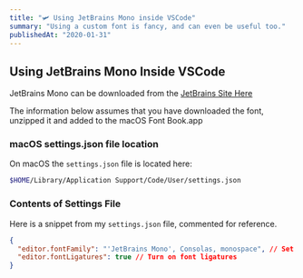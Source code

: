 ```yaml
---
title: "🛩️ Using JetBrains Mono inside VSCode"
summary: "Using a custom font is fancy, and can even be useful too."
publishedAt: "2020-01-31"
---
```


## Using JetBrains Mono Inside VSCode

JetBrains Mono can be downloaded from the [JetBrains Site Here][jetbrains-font]

The information below assumes that you have downloaded the font, unzipped it and added to the macOS
Font Book.app

### macOS settings.json file location

On macOS the `settings.json` file is located here:

```bash
$HOME/Library/Application Support/Code/User/settings.json
```

### Contents of Settings File

Here is a snippet from my `settings.json` file, commented for reference.

```json
{
  "editor.fontFamily": "'JetBrains Mono', Consolas, monospace", // Set the font
  "editor.fontLigatures": true // Turn on font ligatures
}
```

[jetbrains-font]: https://www.jetbrains.com/lp/mono/
